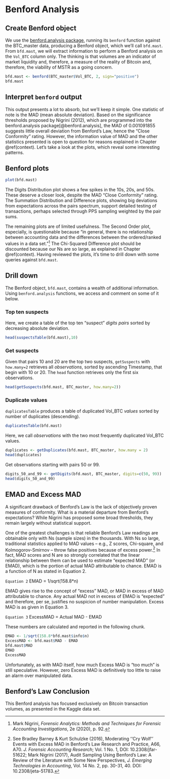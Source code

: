 # Benford Analysis

## Create Benford object

We use the [benford.analysis package](https://www.rdocumentation.org/packages/benford.analysis/versions/0.1.5), running its `benford` function against the BTC_master data, producing a Benford object, which we'll call `bfd.mast`. From `bfd.mast`, we will extract information to perform a Benford analysis on the `Vol_BTC` column only. The thinking is that volumes are an indicator of market liquidity and, therefore, a measure of the reality of Bitcoin and, therefore, the viability of MSTR as a going concern.

```r

bfd.mast <- benford(BTC_master$Vol_BTC, 2, sign="positive")  
bfd.mast

```

## Interpret `benford` output

This output presents a lot to absorb, but we'll keep it simple. One statistic of note is the MAD (mean absolute deviation). Based on the significance thresholds proposed by Nigrini (2012), which are programmed into the benford.analysis package[@benford.analysis], the MAD of 0.001091855 suggests little overall deviation from Benford's Law, hence the "Close Conformity" rating. However, the information value of MAD and the other statistics presented is open to question for reasons explained in Chapter \@ref(context). Let's take a look at the plots, which reveal some interesting patterns.

## Benford plots

```r

plot(bfd.mast)

```

The Digits Distribution plot shows a few spikes in the 10s, 20s, and 50s. These deserve a closer look, despite the MAD "Close Conformity" rating. The Summation Distribution and Difference plots, showing big deviations from expectations across the pairs spectrum, support detailed testing of transactions, perhaps selected through PPS sampling weighted by the pair sums.

The remaining plots are of limited usefulness. The Second Order plot, especially, is questionable because "in general, there is no relationship between accounting data and the differences between the ordered/ranked values in a data set."[^07-benford-1] The Chi-Squared Difference plot should be discounted because our Ns are so large, as explained in Chapter \@ref(context). Having reviewed the plots, it's time to drill down with some queries against `bfd.mast`.

[^07-benford-1]: Mark Nigrini, *Forensic Analytics: Methods and Techniques for Forensic Accounting Investigations*, 2e (2020), p. 92.

## Drill down

The Benford object, `bfd.mast`, contains a wealth of additional information. Using `benford.analysis` functions, we access and comment on some of it below.

### Top ten suspects

Here, we create a table of the top ten "suspect" *digits pairs* sorted by decreasing absolute deviation.

```r

head(suspectsTable(bfd.mast),10)

```

### Get suspects

Given that pairs 10 and 20 are the top two suspects, `getSuspects` with `how.many=2` retrieves all *observations*, sorted by ascending Timestamp, that begin with 10 or 20. The `head` function retrieves only the first six observations.

```r

head(getSuspects(bfd.mast, BTC_master, how.many=2))

```

### Duplicate values

`duplicatesTable` produces a table of duplicated Vol_BTC *values* sorted by number of duplicates (descending).

```r

duplicatesTable(bfd.mast)

```

Here, we call *observations* with the two most frequently duplicated Vol_BTC values.

```r

duplicates <- getDuplicates(bfd.mast, BTC_master, how.many = 2) 
head(duplicates)

```

Get observations starting with pairs 50 or 99.

```r

digits_50_and_99 <- getDigits(bfd.mast, BTC_master, digits=c(50, 99))
head(digits_50_and_99)

```

## EMAD and Excess MAD

A significant drawback of Benford's Law is the lack of objectively proven measures of conformity. What is a material departure from Benford's expectations? While Nigrini has proposed some broad thresholds, they remain largely without statistical support.

One of the greatest challenges is that reliable Benford's Law readings are obtainable only with Ns (sample sizes) in the thousands. With Ns so large, traditional statistics applied to MAD values – e.g., Z scores, Chi-square, and Kolmogorov-Smirnov – throw false positives because of excess power.[^07-benford-2] In fact, MAD scores and N are so strongly correlated that the linear relationship between them can be used to estimate "expected MAD" (or EMAD), which is the portion of actual MAD attributable to chance. EMAD is a function of N as stated in Equation 2.

[^07-benford-2]: See Bradley Barney & Kurt Schulzke (2016), Moderating ‘‘Cry Wolf’’ Events with Excess MAD in Benford’s Law Research and Practice, A66, A70. *J. Forensic Accounting Research*; Vol. 1 No. 1, DOI: 10.2308/jfar-51622; Mark Nigrini (2017), Audit Sampling Using Benford’s Law: A Review of the Literature with Some New Perspectives, *J. Emerging Technologies in Accounting*, Vol. 14 No. 2, pp. 30-31, 40. DOI: 10.2308/jeta-51783.

`Equation 2` EMAD = 1/sqrt(158.8\*n)

EMAD gives rise to the concept of "excess" MAD, or MAD in excess of MAD attributable to chance. Any actual MAD not in excess of EMAD is "expected" and therefore, per se, justifies no suspicion of number manipulation. Excess MAD is as given in Equation 3.

`Equation 3` ExcessMAD = Actual MAD - EMAD

These numbers are calculated and reported in the following chunk.

```r

EMAD <- 1/sqrt(158.8*bfd.mast$info$n) 
ExcessMAD <- bfd.mast$MAD - EMAD 
bfd.mast$MAD 
EMAD 
ExcessMAD

```

Unfortunately, as with MAD itself, how much Excess MAD is "too much" is still speculative. However, zero Excess MAD is definitively too little to raise an alarm over manipulated data.

## Benford's Law Conclusion

This Benford analysis has focused exclusively on Bitcoin transaction volumes, as presented in the Kaggle data set.
